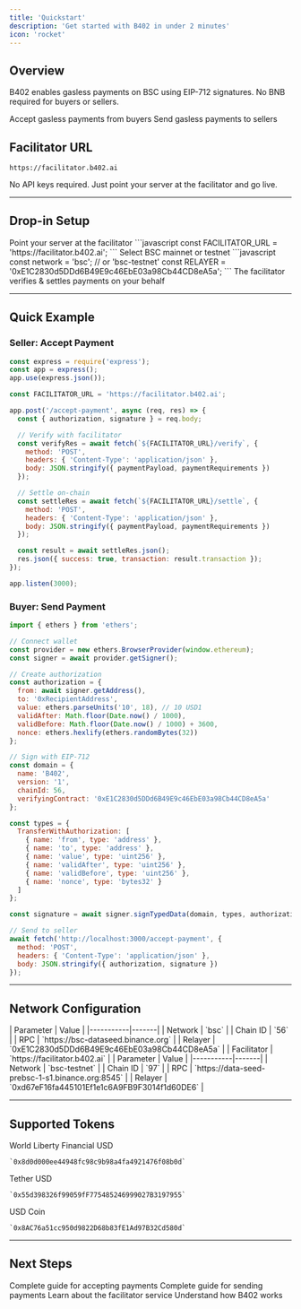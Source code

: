 ```yaml
---
title: 'Quickstart'
description: 'Get started with B402 in under 2 minutes'
icon: 'rocket'
---
```


## Overview

B402 enables gasless payments on BSC using EIP-712 signatures. No BNB required for buyers or sellers.

<CardGroup cols={2}>
  <Card title="For Sellers" icon="store" href="/get-started/seller">
    Accept gasless payments from buyers
  </Card>
  <Card title="For Buyers" icon="wallet" href="/get-started/buyer">
    Send gasless payments to sellers
  </Card>
</CardGroup>

## Facilitator URL

```
https://facilitator.b402.ai
```

<Note>
  No API keys required. Just point your server at the facilitator and go live.
</Note>

---

## Drop-in Setup

<Steps>
  <Step title="Set Facilitator URL">
    Point your server at the facilitator
    ```javascript
    const FACILITATOR_URL = 'https://facilitator.b402.ai';
    ```
  </Step>

  <Step title="Choose Network">
    Select BSC mainnet or testnet
    ```javascript
    const network = 'bsc'; // or 'bsc-testnet'
    const RELAYER = '0xE1C2830d5DDd6B49E9c46EbE03a98Cb44CD8eA5a';
    ```
  </Step>

  <Step title="Ship It">
    The facilitator verifies & settles payments on your behalf
  </Step>
</Steps>

---

## Quick Example

### Seller: Accept Payment

```javascript
const express = require('express');
const app = express();
app.use(express.json());

const FACILITATOR_URL = 'https://facilitator.b402.ai';

app.post('/accept-payment', async (req, res) => {
  const { authorization, signature } = req.body;

  // Verify with facilitator
  const verifyRes = await fetch(`${FACILITATOR_URL}/verify`, {
    method: 'POST',
    headers: { 'Content-Type': 'application/json' },
    body: JSON.stringify({ paymentPayload, paymentRequirements })
  });

  // Settle on-chain
  const settleRes = await fetch(`${FACILITATOR_URL}/settle`, {
    method: 'POST',
    headers: { 'Content-Type': 'application/json' },
    body: JSON.stringify({ paymentPayload, paymentRequirements })
  });

  const result = await settleRes.json();
  res.json({ success: true, transaction: result.transaction });
});

app.listen(3000);
```

### Buyer: Send Payment

```javascript
import { ethers } from 'ethers';

// Connect wallet
const provider = new ethers.BrowserProvider(window.ethereum);
const signer = await provider.getSigner();

// Create authorization
const authorization = {
  from: await signer.getAddress(),
  to: '0xRecipientAddress',
  value: ethers.parseUnits('10', 18), // 10 USD1
  validAfter: Math.floor(Date.now() / 1000),
  validBefore: Math.floor(Date.now() / 1000) + 3600,
  nonce: ethers.hexlify(ethers.randomBytes(32))
};

// Sign with EIP-712
const domain = {
  name: 'B402',
  version: '1',
  chainId: 56,
  verifyingContract: '0xE1C2830d5DDd6B49E9c46EbE03a98Cb44CD8eA5a'
};

const types = {
  TransferWithAuthorization: [
    { name: 'from', type: 'address' },
    { name: 'to', type: 'address' },
    { name: 'value', type: 'uint256' },
    { name: 'validAfter', type: 'uint256' },
    { name: 'validBefore', type: 'uint256' },
    { name: 'nonce', type: 'bytes32' }
  ]
};

const signature = await signer.signTypedData(domain, types, authorization);

// Send to seller
await fetch('http://localhost:3000/accept-payment', {
  method: 'POST',
  headers: { 'Content-Type': 'application/json' },
  body: JSON.stringify({ authorization, signature })
});
```

---

## Network Configuration

<Tabs>
  <Tab title="BSC Mainnet">
    | Parameter | Value |
    |-----------|-------|
    | Network | `bsc` |
    | Chain ID | `56` |
    | RPC | `https://bsc-dataseed.binance.org` |
    | Relayer | `0xE1C2830d5DDd6B49E9c46EbE03a98Cb44CD8eA5a` |
    | Facilitator | `https://facilitator.b402.ai` |
  </Tab>

  <Tab title="BSC Testnet">
    | Parameter | Value |
    |-----------|-------|
    | Network | `bsc-testnet` |
    | Chain ID | `97` |
    | RPC | `https://data-seed-prebsc-1-s1.binance.org:8545` |
    | Relayer | `0xd67eF16fa445101Ef1e1c6A9FB9F3014f1d60DE6` |
  </Tab>
</Tabs>

---

## Supported Tokens

<CardGroup cols={3}>
  <Card title="USD1" icon="dollar-sign">
    World Liberty Financial USD

    `0x8d0d000ee44948fc98c9b98a4fa4921476f08b0d`
  </Card>

  <Card title="USDT" icon="dollar-sign">
    Tether USD

    `0x55d398326f99059fF775485246999027B3197955`
  </Card>

  <Card title="USDC" icon="dollar-sign">
    USD Coin

    `0x8AC76a51cc950d9822D68b83fE1Ad97B32Cd580d`
  </Card>
</CardGroup>

---

## Next Steps

<CardGroup cols={2}>
  <Card title="Seller Guide" icon="store" href="/get-started/seller">
    Complete guide for accepting payments
  </Card>

  <Card title="Buyer Guide" icon="wallet" href="/get-started/buyer">
    Complete guide for sending payments
  </Card>

  <Card title="Facilitator API" icon="server" href="/facilitator/introduction">
    Learn about the facilitator service
  </Card>

  <Card title="Concepts" icon="book" href="/concepts/http-402">
    Understand how B402 works
  </Card>
</CardGroup>
